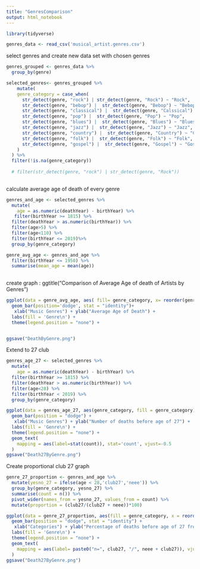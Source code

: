 ---
title: "GenresComparison"
output: html_notebook
---


```{r}
library(tidyverse)
```

```{r}
genres_data <- read_csv('musical_artist.genres.csv')
```
select genres and create new data set with chosen genres
```{r}
genres_grouped <- genres_data %>%
  group_by(genre)

selected_genres<- genres_grouped %>%
    mutate(
    genre_category = case_when(
      str_detect(genre, "rock") | str_detect(genre, "Rock") ~ "Rock",
      str_detect(genre, "bebop") |  str_detect(genre, "Bebop") ~ "Bebop",
      str_detect(genre, "classical") |  str_detect(genre, "Calssical") ~ "Classical",
      str_detect(genre, "pop") |  str_detect(genre, "Pop") ~ "Pop",
      str_detect(genre, "blues") |  str_detect(genre, "Blues") ~ "Blues",
      str_detect(genre, "jazz") |  str_detect(genre, "Jazz") ~ "Jazz",
      str_detect(genre, "country") |  str_detect(genre, "Country") ~ "Country",
      str_detect(genre, "folk") |  str_detect(genre, "Folk") ~ "Folk",
      str_detect(genre, "gospel") |  str_detect(genre, "Gospel") ~ "Gospel"
    )
  ) %>%
  filter(!is.na(genre_category))
  
  # filter(str_detect(genre, "rock") | str_detect(genre, "Rock"))
  
```

calculate average age of death of every genre
```{r}
genres_and_age <- selected_genres %>%
  mutate(
    age = as.numeric(deathYear) - birthYear) %>%
   filter(birthYear >= 1815) %>% 
  filter(deathYear > as.numeric(birthYear)) %>%
  filter(age>5) %>%
  filter(age<110) %>%
  filter(birthYear <= 2019)%>%
  group_by(genre_category) 

genre_avg_age <- genres_and_age %>%
  filter(birthYear <= 1950) %>%
  summarise(mean_age = mean(age))
   
```


create graph : ggtitle("Comparison of Average Age of death of Artists by Genres")

```{r comparison avg age of death by genre}
ggplot(data = genre_avg_age, aes( fill= genre_category, x= reorder(genre_category, mean_age), y = mean_age) )+
  geom_bar(position='dodge', stat = "identity")+
   xlab("Music Genres") + ylab("Average Age of Death") +
  labs(fill = 'Genre\n') +
  theme(legend.position = "none") +


ggsave("DeathByGenre.png")


```

Extend to 27 club 

```{r create club 27}
genres_age_27 <- selected_genres %>%
  mutate(
    age = as.numeric(deathYear) - birthYear) %>%
  filter(birthYear >= 1815) %>% 
  filter(deathYear > as.numeric(birthYear)) %>%
  filter(age<28) %>%
  filter(birthYear < 2019) %>%
  group_by(genre_category) 


```


```{r Comparison of Club 27 by genre}
ggplot(data = genres_age_27, aes(genre_category, fill = genre_category)) +
  geom_bar(position = "dodge") +
   xlab("Music Genres") + ylab("Number of deaths before age of 27") +
  labs(fill = 'Genre\n') +
  theme(legend.position = "none") +
  geom_text(
    mapping = aes(label=stat(count)), stat='count', vjust=-0.5
  )
ggsave("Death27ByGenre.png")


```

Create proportional club 27 graph 

```{r proportional club 27 genre}
genre_27_proportion <- genres_and_age %>%
  mutate(yesno_27 = ifelse(age < 28,'club27','neee')) %>%
  group_by(genre_category, yesno_27) %>%
  summarise(count = n()) %>%
  pivot_wider(names_from = yesno_27, values_from = count) %>%
  mutate(proportion = (club27/(club27 + neee))*100) 
```


```{r proportional club 27 graph}
ggplot(data = genre_27_proportion, aes(fill = genre_category, x = reorder(genre_category, proportion), y = proportion)) +
  geom_bar(position = "dodge", stat = "identity") +
   xlab("Categories") + ylab("Percentage of deaths before age of 27 from each Genre") +
  labs(fill = 'Genre\n') +
  theme(legend.position = "none") +
  geom_text(
    mapping = aes(label= paste0("n=", club27, "/", neee + club27)), vjust=-0.5
  )
ggsave("Death27ByGenre.png")
 
```







